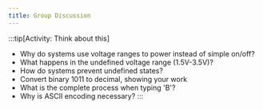 ```yaml
---
title: Group Discussion
---
```


:::tip[Activity: Think about this]
   - Why do systems use voltage ranges to power instead of simple on/off?
   - What happens in the undefined voltage range (1.5V-3.5V)?
   - How do systems prevent undefined states?
   - Convert binary 1011 to decimal, showing your work
   - What is the complete process when typing 'B'?
   - Why is ASCII encoding necessary?
:::
